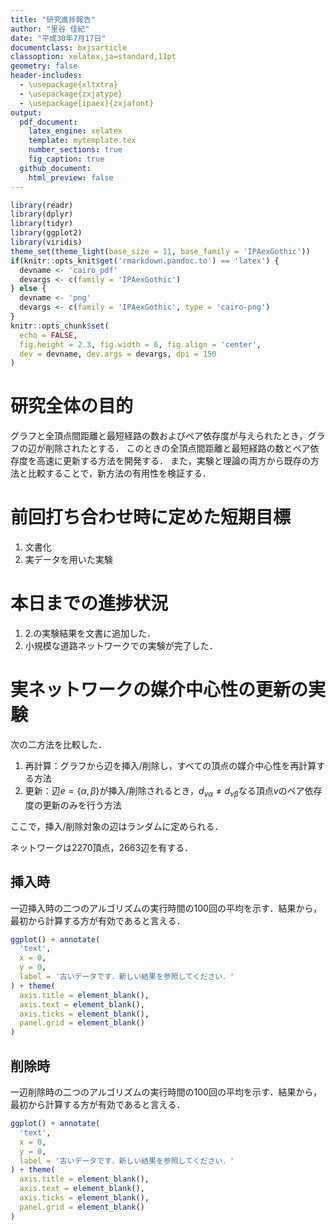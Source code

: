 ```yaml
---
title: "研究進捗報告"
author: "里谷 佳紀"
date: "平成30年7月17日"
documentclass: bxjsarticle
classoption: xelatex,ja=standard,11pt
geometry: false
header-includes:
  - \usepackage{xltxtra}
  - \usepackage{zxjatype}
  - \usepackage[ipaex]{zxjafont}
output:
  pdf_document:
    latex_engine: xelatex
    template: mytemplate.tex
    number_sections: true
    fig_caption: true
  github_document:
    html_preview: false
---
```


```r
library(readr)
library(dplyr)
library(tidyr)
library(ggplot2)
library(viridis)
theme_set(theme_light(base_size = 11, base_family = 'IPAexGothic'))
if(knitr::opts_knit$get('rmarkdown.pandoc.to') == 'latex') {
  devname <- 'cairo_pdf'
  devargs <- c(family = 'IPAexGothic')
} else {
  devname <- 'png'
  devargs <- c(family = 'IPAexGothic', type = 'cairo-png')
}
knitr::opts_chunk$set(
  echo = FALSE,
  fig.height = 2.3, fig.width = 6, fig.align = 'center',
  dev = devname, dev.args = devargs, dpi = 150
)
```

# 研究全体の目的
グラフと全頂点間距離と最短経路の数およびペア依存度が与えられたとき，グラフの辺が削除されたとする．
このときの全頂点間距離と最短経路の数とペア依存度を高速に更新する方法を開発する．
また，実験と理論の両方から既存の方法と比較することで，新方法の有用性を検証する．

# 前回打ち合わせ時に定めた短期目標
1. 文書化
2. 実データを用いた実験

# 本日までの進捗状況
1. 2.の実験結果を文書に追加した．
2. 小規模な道路ネットワークでの実験が完了した．

# 実ネットワークの媒介中心性の更新の実験
次の二方法を比較した．

1. 再計算：グラフから辺を挿入/削除し，すべての頂点の媒介中心性を再計算する方法
2. 更新：辺$e=\{\alpha,\beta\}$が挿入/削除されるとき，$d_{v\alpha}\neq d_{v\beta}$なる頂点$v$のペア依存度の更新のみを行う方法

ここで，挿入/削除対象の辺はランダムに定められる．

ネットワークは2270頂点，2663辺を有する．

\newpage

## 挿入時

一辺挿入時の二つのアルゴリズムの実行時間の100回の平均を示す．結果から，最初から計算する方が有効であると言える．
```r
ggplot() + annotate(
  'text',
  x = 0,
  y = 0,
  label = '古いデータです．新しい結果を参照してください．'
) + theme(
  axis.title = element_blank(),
  axis.text = element_blank(),
  axis.ticks = element_blank(),
  panel.grid = element_blank()
)
```

## 削除時

一辺削除時の二つのアルゴリズムの実行時間の100回の平均を示す．結果から，最初から計算する方が有効であると言える．
```r
ggplot() + annotate(
  'text',
  x = 0,
  y = 0,
  label = '古いデータです．新しい結果を参照してください．'
) + theme(
  axis.title = element_blank(),
  axis.text = element_blank(),
  axis.ticks = element_blank(),
  panel.grid = element_blank()
)
```
